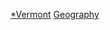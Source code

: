 {{WPSS-cat}}
{{stub category|article=美國[[佛蒙特州|佛蒙特州]]地理|newstub=Vermont-geo-stub|category=佛蒙特州地理}}
{{Hiddencat}}

[[Category:美國東北部地理小作品|*Vermont]]
[[Category:佛蒙特州小作品|Geography]]